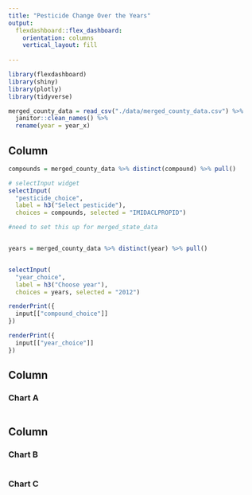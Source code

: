 ```yaml
---
title: "Pesticide Change Over the Years"
output: 
  flexdashboard::flex_dashboard:
    orientation: columns
    vertical_layout: fill
   
---
```


```r
library(flexdashboard)
library(shiny)
library(plotly)
library(tidyverse)

```

```r
merged_county_data = read_csv("./data/merged_county_data.csv") %>%
  janitor::clean_names() %>%
  rename(year = year_x)
```


Column {.sidebar}
-----------------------------------------------------------------------

```r
compounds = merged_county_data %>% distinct(compound) %>% pull()

# selectInput widget
selectInput(
  "pesticide_choice", 
  label = h3("Select pesticide"),
  choices = compounds, selected = "IMIDACLPROPID")

#need to set this up for merged_state_data


years = merged_county_data %>% distinct(year) %>% pull()


selectInput(
  "year_choice", 
  label = h3("Choose year"),
  choices = years, selected = "2012")

renderPrint({ 
  input[["compound_choice"]]
})

renderPrint({ 
  input[["year_choice"]]
})
```

Column {data-width=650}
-----------------------------------------------------------------------

### Chart A

```r

```

Column {data-width=350}
-----------------------------------------------------------------------

### Chart B

```r

```

### Chart C

```r

```